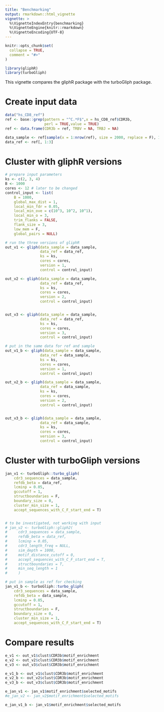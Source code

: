 ```yaml
---
title: "Benchmarking"
output: rmarkdown::html_vignette
vignette: >
  %\VignetteIndexEntry{benchmarking}
  %\VignetteEngine{knitr::rmarkdown}
  %\VignetteEncoding{UTF-8}
---
```


```r
knitr::opts_chunk$set(
  collapse = TRUE,
  comment = "#>"
)
```

```r
library(gliphR)
library(turboGliph)
```

This vignette compares the gliphR package with the turboGliph package.


# Create input data

```r

data("hs_CD8_ref")
ref <- base::grep(pattern = "^C.*F$",x = hs_CD8_ref$CDR3b,
                  perl = TRUE,value = TRUE)
ref <- data.frame(CDR3b = ref, TRBV = NA, TRBJ = NA)

data_sample <- ref[sample(x = 1:nrow(ref), size = 2000, replace = F), 1:3]
data_ref <- ref[, 1:3]

```


# Cluster with gliphR versions

```r

# prepare input parameters
ks <- c(2, 3, 4)
B <- 1000
cores <- 12 # later to be changed
control_input <- list(
    B = 1000,
    global_max_dist = 1,
    local_min_fdr = 0.05,
    local_min_ove = c(10^3, 10^2, 10^1),
    local_min_o = 3,
    trim_flanks = FALSE,
    flank_size = 3,
    low_mem = F,
    global_pairs = NULL)

# run the three versions of gliphR
out_v1 <- gliph(data_sample = data_sample,
                data_ref = data_ref,
                ks = ks,
                cores = cores,
                version = 1,
                control = control_input)

out_v2 <- gliph(data_sample = data_sample,
                data_ref = data_ref,
                ks = ks,
                cores = cores,
                version = 2,
                control = control_input)


out_v3 <- gliph(data_sample = data_sample,
                data_ref = data_ref,
                ks = ks,
                cores = cores,
                version = 3,
                control = control_input)

# put in the same data for ref and sample
out_v1_b <- gliph(data_sample = data_sample,
                data_ref = data_sample,
                ks = ks,
                cores = cores,
                version = 1,
                control = control_input)

out_v2_b <- gliph(data_sample = data_sample,
                data_ref = data_sample,
                ks = ks,
                cores = cores,
                version = 2,
                control = control_input)


out_v3_b <- gliph(data_sample = data_sample,
                data_ref = data_sample,
                ks = ks,
                cores = cores,
                version = 3,
                control = control_input)

```

# Cluster with turboGliph versions

```r

jan_v1 <- turboGliph::turbo_gliph(
    cdr3_sequences = data_sample,
    refdb_beta = data_ref,
    lcminp = 0.05,
    gccutoff = 1,
    structboundaries = F,
    boundary_size = 0,
    cluster_min_size = 1,
    accept_sequences_with_C_F_start_end = T)


# to be investigated, not working with input
# jan_v2 <- turboGliph::gliph2(
#     cdr3_sequences = data_sample,
#     refdb_beta = data_ref,
#     lcminp = 0.05,
#     cdr3_length_freq = NULL,
#     sim_depth = 1000,
#     motif_distance_cutoff = 0,
#     accept_sequences_with_C_F_start_end = T,
#     structboundaries = T,
#     min_seq_length = 1
#     )

# put in sample as ref for checking
jan_v1_b <- turboGliph::turbo_gliph(
    cdr3_sequences = data_sample,
    refdb_beta = data_sample,
    lcminp = 0.05,
    gccutoff = 1,
    structboundaries = F,
    boundary_size = 0,
    cluster_min_size = 1,
    accept_sequences_with_C_F_start_end = T)


```
# Compare results

```r

e_v1 <- out_v1$clust$CDR3b$motif_enrichment
e_v2 <- out_v2$clust$CDR3b$motif_enrichment
e_v3 <- out_v3$clust$CDR3b$motif_enrichment

e_v1_b <- out_v1$clust$CDR3b$motif_enrichment
e_v2_b <- out_v2$clust$CDR3b$motif_enrichment
e_v3_b <- out_v3$clust$CDR3b$motif_enrichment

e_jan_v1 <- jan_v1$motif_enrichment$selected_motifs
#e_jan_v2 <- jan_v2$motif_enrichment$selected_motifs

e_jan_v1_b <- jan_v1$motif_enrichment$selected_motifs

```
